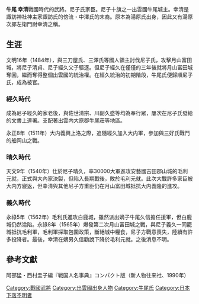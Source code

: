 {{dead end|time=2017-07-24T15:55:16+00:00 }}
'''牛尾 幸清'''戰國時代的武將。尼子氏家臣。尼子十旗之一出雲國牛尾城主。幸清是諏訪神社神主家諏訪氏的傍流・中澤氏的末裔。原本為湯原氏出身，因此又有湯原次郎左衛門尉幸清之稱。

== 生涯 ==
文明16年（1484年），與三刀屋氏、三澤氏等國人領主討伐尼子氏，攻擊月山富田城，將尼子清貞、尼子經久父子驅逐。但尼子經久在僅僅的三年後就將月山富田城奪回，繼而奪得整個出雲國的統治權。在經久統治的初期階段，牛尾氏便歸順尼子氏，成為被官。
=== 經久時代 ===
成為尼子經久的家老後，與佐世清宗、川副久盛等均為奉行眾，屢次在尼子氏發給的文書上連署。支配著出雲内大原郡牛尾莊等地區。

永正8年（1511年）大内義興上洛之際，追隨經久加入大内軍，參加與三好氏戰鬥的船岡山之戰。
=== 晴久時代 ===
天文9年（1540年）仕於尼子晴久，率30000大軍進攻安藝國吉田郡山城的毛利元就，正式與大內家決裂，但陷入長期戰後，敗於毛利元就。此次大戰許多家臣被大内方寢返，但幸清與其他尼子方重臣仍在月山富田城抵抗大内義隆的進攻。
=== 義久時代 ===
永祿5年（1562年）毛利氏進攻白鹿城，雖然派出嫡子牛尾久信擔任援軍，但白鹿城仍然淪陷。永祿8年（1565年）爆發第二次月山富田城之戰，與尼子義久一同籠城抵抗毛利軍，毛利軍採取包圍政策，斷絕城中糧食，尼子方戰意喪失，陸續有許多投降者。最後，幸清在嫡男久信勸說下降於毛利元就。之後消息不明。

== 參考文獻 ==
阿部猛・西村圭子編『戦国人名事典』コンパクト版（新人物往来社、1990年）

[[Category:戰國武將|Category:戰國武將]]
[[Category:出雲國出身人物|Category:出雲國出身人物]]
[[Category:牛尾氏|Category:牛尾氏]]
[[Category:日本下落不明者|Category:日本下落不明者]]